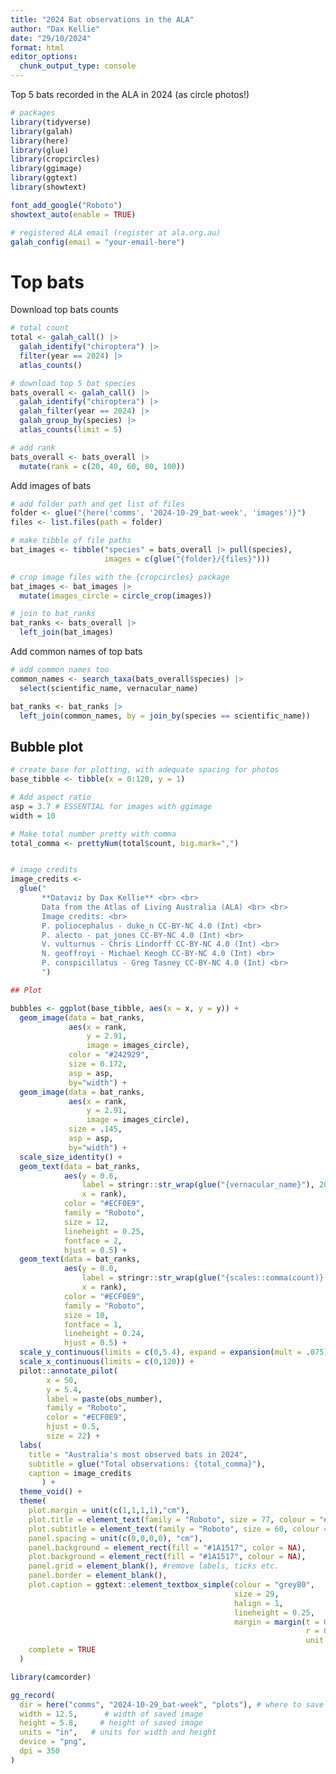 ```yaml
---
title: "2024 Bat observations in the ALA"
author: "Dax Kellie"
date: "29/10/2024"
format: html
editor_options: 
  chunk_output_type: console
---
```


Top 5 bats recorded in the ALA in 2024 (as circle photos!)

```r
# packages
library(tidyverse)
library(galah)
library(here)
library(glue)
library(cropcircles)
library(ggimage)
library(ggtext)
library(showtext)

font_add_google("Roboto")
showtext_auto(enable = TRUE)
```

```r
# registered ALA email (register at ala.org.au)
galah_config(email = "your-email-here")
```

# Top bats

Download top bats counts

```r
# total count
total <- galah_call() |>
  galah_identify("chiroptera") |>
  filter(year == 2024) |>
  atlas_counts()

# download top 5 bat species
bats_overall <- galah_call() |>
  galah_identify("chiroptera") |>
  galah_filter(year == 2024) |>
  galah_group_by(species) |>
  atlas_counts(limit = 5)

# add rank
bats_overall <- bats_overall |>
  mutate(rank = c(20, 40, 60, 80, 100))
```


Add images of bats

```r
# add folder path and get list of files
folder <- glue("{here('comms', '2024-10-29_bat-week', 'images')}")
files <- list.files(path = folder)

# make tibble of file paths
bat_images <- tibble("species" = bats_overall |> pull(species),
                     images = c(glue("{folder}/{files}")))

# crop image files with the {cropcircles} package
bat_images <- bat_images |>
  mutate(images_circle = circle_crop(images))

# join to bat_ranks
bat_ranks <- bats_overall |>
  left_join(bat_images)
```

Add common names of top bats

```r
# add common names too
common_names <- search_taxa(bats_overall$species) |> 
  select(scientific_name, vernacular_name) 

bat_ranks <- bat_ranks |>
  left_join(common_names, by = join_by(species == scientific_name))
```


## Bubble plot

```r
# create base for plotting, with adequate spacing for photos
base_tibble <- tibble(x = 0:120, y = 1)

# Add aspect ratio
asp = 3.7 # ESSENTIAL for images with ggimage
width = 10

# Make total number pretty with comma
total_comma <- prettyNum(total$count, big.mark=",")


# image credits
image_credits <- 
  glue("
       **Dataviz by Dax Kellie** <br> <br>
       Data from the Atlas of Living Australia (ALA) <br> <br>
       Image credits: <br>
       P. poliocephalus - duke_n CC-BY-NC 4.0 (Int) <br>
       P. alecto - pat_jones CC-BY-NC 4.0 (Int) <br>
       V. vulturnus - Chris Lindorff CC-BY-NC 4.0 (Int) <br>
       N. geoffroyi - Michael Keogh CC-BY-NC 4.0 (Int) <br>
       P. conspicillatus - Greg Tasney CC-BY-NC 4.0 (Int) <br>
       ")

## Plot

bubbles <- ggplot(base_tibble, aes(x = x, y = y)) +
  geom_image(data = bat_ranks,
             aes(x = rank, 
                 y = 2.91, 
                 image = images_circle),
             color = "#242929",
             size = 0.172,
             asp = asp,
             by="width") +
  geom_image(data = bat_ranks,
             aes(x = rank, 
                 y = 2.91, 
                 image = images_circle), 
             size = .145,
             asp = asp,
             by="width") +
  scale_size_identity() +
  geom_text(data = bat_ranks,
            aes(y = 0.6, 
                label = stringr::str_wrap(glue("{vernacular_name}"), 20), 
                x = rank),
            color = "#ECF0E9",
            family = "Roboto",
            size = 12,
            lineheight = 0.25,
            fontface = 2,
            hjust = 0.5) +
  geom_text(data = bat_ranks,
            aes(y = 0.0, 
                label = stringr::str_wrap(glue("{scales::comma(count)} observations"), 35), 
                x = rank),
            color = "#ECF0E9",
            family = "Roboto",
            size = 10,
            fontface = 1,
            lineheight = 0.24,
            hjust = 0.5) +
  scale_y_continuous(limits = c(0,5.4), expand = expansion(mult = .075)) +
  scale_x_continuous(limits = c(0,120)) + 
  pilot::annotate_pilot(
        x = 50,
        y = 5.4,
        label = paste(obs_number),
        family = "Roboto",
        color = "#ECF0E9",
        hjust = 0.5,
        size = 22) +
  labs(
    title = "Australia's most observed bats in 2024",
    subtitle = glue("Total observations: {total_comma}"),
    caption = image_credits
       ) +
  theme_void() +
  theme(
    plot.margin = unit(c(1,1,1,1),"cm"),
    plot.title = element_text(family = "Roboto", size = 77, colour = "#ECF0E9", hjust = 0.5, margin=margin(0,0,10,0)),
    plot.subtitle = element_text(family = "Roboto", size = 60, colour = "#ECF0E9", hjust = 0.5),
    panel.spacing = unit(c(0,0,0,0), "cm"),
    panel.background = element_rect(fill = "#1A1517", color = NA),
    plot.background = element_rect(fill = "#1A1517", colour = NA),
    panel.grid = element_blank(), #remove labels, ticks etc.
    panel.border = element_blank(),
    plot.caption = ggtext::element_textbox_simple(colour = "grey80",
                                                  size = 29,
                                                  halign = 1,
                                                  lineheight = 0.25,
                                                  margin = margin(t = 0.5,
                                                                  r = 0.25,
                                                                  unit = "cm")),
    complete = TRUE
  )

```



```r
library(camcorder)

gg_record(
  dir = here("comms", "2024-10-29_bat-week", "plots"), # where to save the recording
  width = 12.5,      # width of saved image
  height = 5.8,     # height of saved image
  units = "in",   # units for width and height
  device = "png",
  dpi = 350
)
```
